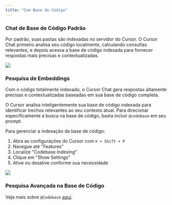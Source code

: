 ```yaml
---
title: "Com Base de Código"
---
```


### Chat de Base de Código Padrão

Por padrão, suas pastas são indexadas no servidor do Cursor. O Cursor Chat primeiro analisa seu código localmente, calculando consultas relevantes, e depois acessa a base de código indexada para fornecer respostas mais precisas e contextualizadas.

<Frame>
  <img src="/images/chat/no-embeddings.png" />
</Frame>

### Pesquisa de Embeddings
Com o código totalmente indexado, o Cursor Chat gera respostas altamente precisas e contextualizadas baseadas em sua base de código completa.

O Cursor analisa inteligentemente sua base de código indexada para identificar trechos relevantes ao seu contexto atual. Para direcionar especificamente a busca na base de código, basta incluir `@codebase` em seu prompt.

Para gerenciar a indexação da base de código:
1. Abra as configurações do Cursor com `⌘ + Shift + P`
2. Navegue até "Features"
3. Localize "Codebase Indexing"
4. Clique em "Show Settings"
5. Ative ou desative conforme sua necessidade

<Frame>
  <img src="/images/chat/embeddings.png" />
</Frame>

### Pesquisa Avançada na Base de Código

Veja mais sobre `@Codebase` [aqui](https://cursor-brasil.mintlify.app/04_context/@-symbols/@-codebase).
